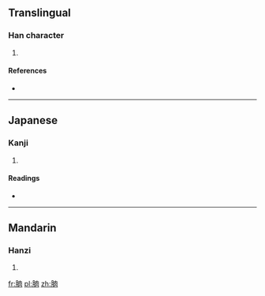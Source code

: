 ==Translingual==

===Han character===
{{Han char|rn=74|rad=月|as=06|sn=10|four=7422<sub>7</sub>|canj=月人月人 (BOBO)}}

# {{defn|Han|sort=月06}}

====References====
* {{Han ref|kx=0505.130|dkj=14356|dj=0884.050|hdz=32067.190|uh=6712|ud=26386|bh=D1D7|bd=53719}}

----

==Japanese==

===Kanji===
{{ja-kanji|grade=|rs=月06}}

# {{defn|Japanese|sort=月06}}

====Readings====
* {{ja-readings|on=[[にく]] (niku), [[じく]] (jiku)|kun=}}

----

==Mandarin==

===Hanzi===
{{cmn-hanzi|pin=[[nǜ]] ([[nü4]])|wg=nü<sup>4</sup>}}

# {{defn|Mandarin|sort=月06}}

[[fr:朒]]
[[pl:朒]]
[[zh:朒]]